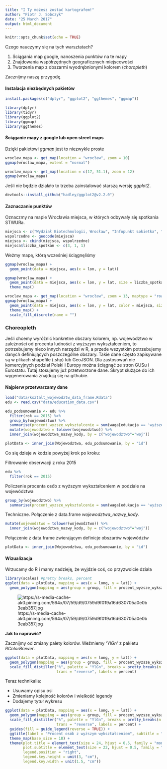 ```yaml
---
title: "I Ty możesz zostać kartografem!"
author: "Piotr J. Sobczyk"
date: "25 March 2017"
output: html_document
---
```


```r
knitr::opts_chunk$set(echo = TRUE)
```

Czego nauczymy się na tych warsztatach?

1. Ściągania map google, nanoszenia punktów na te mapy 
2. Znajdowania współrzędnych geograficznych miejscowości
2. Tworzenia map z obszarmi wyodrębnionymi kolorem (*choropleth*)

Zacznijmy naszą przygodę.

#### Instalacja niezbędnych pakietów

```r
install.packages(c("dplyr", "ggplot2", "ggthemes", "ggmap"))
```

```r
library(dplyr)
library(tidyr)
library(ggplot2)
library(ggmap)
library(ggthemes)
```

#### Ściąganie mapy z google lub open street maps

Dzięki pakietowi *ggmap* jest to niezwykle proste

```r
wroclaw_mapa <- get_map(location = "wrocław", zoom = 10)
ggmap(wroclaw_mapa, extent = "normal")
```


```r
wroclaw_mapa <- get_map(location = c(17, 51.1), zoom = 12)
ggmap(wroclaw_mapa)
```

Jeśli nie będzie działało to trzeba zainstalować starszą wersję *ggplot2*.

```r
devtools::install_github("hadley/ggplot2@v2.2.0")
```


#### Zaznaczanie punktów

Oznaczmy na mapie Wrocławia miejsca, w których odbywały się spotkania STWURa.

```r
miejsca <- c("Wydział Biotechnologii, Wrocław", "Infopunkt Łokietka", "Wydział Matematyki PWr")
wspolrzedne <- geocode(miejsca)
miejsca <- cbind(miejsca, wspolrzedne)
miejsca$liczba_spotkan <- c(3, 1, 1)
```

Weżmy mapę, którą wcześniej ściągnęliśmy

```r
ggmap(wroclaw_mapa) +
  geom_point(data = miejsca, aes(x = lon, y = lat))
```

```r
ggmap(wroclaw_mapa) +
  geom_point(data = miejsca, aes(x = lon, y = lat, size = liczba_spotkan)) +
  theme_map()
```

```r
wroclaw_mapa <- get_map(location = "wrocław", zoom = 13, maptype = "roadmap", color = "bw")
ggmap(wroclaw_mapa) +
  geom_point(data = miejsca, aes(x = lon, y = lat, color = miejsca, size = liczba_spotkan)) +
  theme_map() +
  scale_fill_discrete(name = "")
```

### Choreopleth

Jeśli chcemy wyróżnić konkretne obszary kolorem, np. województwo w zależności od procenta ludności z wyższym wykształceniem,
to potrzebujemy nieco innych narzędzi w R, a przede wszystkim potrzebujemy danych definiujących poszczególne obszary.
Takie dane często zapisywane są w plikach shapefile (.shp) lub GeoJSON. Dla zastosowań nie komercyjnych podział Polski i Europy można
ściągnąć ze stron GUSu i Eurostatu. Tutaj stosujemy już przetworzone dane. Skrypt służące do ich wygenerowania znajdują się na githubie.


#### Najpierw przetwarzamy dane

```r
load("data/ksztalt_wojewodztw_data_frame.Rdata")
edu <- read.csv("data/education_data.csv")

edu_podsumowanie <- edu %>% 
  filter(rok == 2015) %>%
  group_by(wojewodztwo) %>%
  summarise(procent_wyzsze_wyksztalcenie = sum(waga[edukacja == 'wyższe i policealne'])/sum(waga)) %>%
  mutate(wojewodztwo = tolower(wojewodztwo)) %>% 
  inner_join(wojewodztwa_nazwy_kody, by = c("wojewodztwo"="woj"))

plotData <- inner_join(Wojewodztwa, edu_podsumowanie, by = "id")
```
Co się dzieje w kodzie powyżej krok po kroku:

Filtrowanie obserwacji z roku 2015
```r
edu %>% 
  filter(rok == 2015) 
```

Policzenie procenta osób z wyższym wykształceniem w podziale na województwa
```r
group_by(wojewodztwo) %>%
  summarise(procent_wyzsze_wyksztalcenie = sum(waga[edukacja == 'wyższe i policealne'])/sum(waga)) 
```

Techniczne. Połączenie z data.frame *wojewodztwa_nazwy_kody*.

```r
mutate(wojewodztwo = tolower(wojewodztwo)) %>% 
  inner_join(wojewodztwa_nazwy_kody, by = c("wojewodztwo"="woj")) 
```

Połączenie z data.frame zwierającym definicje obszarów województw

```r
plotData <- inner_join(Wojewodztwa, edu_podsumowanie, by = "id")
```

#### Wizualizacja

Wrzucamy do R i mamy nadzieję, że wyjdzie coś, co przyzwoicie działa

```r
library(scales) #pretty breaks, percent
ggplot(data = plotData, mapping = aes(x = long, y = lat)) +
  geom_polygon(mapping = aes(group = group, fill = procent_wyzsze_wyksztalcenie))
```

![https://s-media-cache-ak0.pinimg.com/564x/07/59/d9/0759d9f019a16d630705a0e0b3eab357.jpg](figure/sad_puppy.jpeg)

**Jak to naprawić?** 

Zacznijmy od zmiany palety kolorów. Weźmiemy *'YlGn'* z pakietu *RColorBrewer*.

```r
ggplot(data = plotData, mapping = aes(x = long, y = lat)) +
  geom_polygon(mapping = aes(group = group, fill = procent_wyzsze_wyksztalcenie)) +
  scale_fill_distiller("%", palette = "YlGn", breaks = pretty_breaks(n = 6),
                       trans = "reverse", labels = percent)
```

Teraz technikalia:

* Usuwamy opisu osi
* Zmieniamy kolejność kolorów i wielkość legendy
* Dodajemy tytuł wykresu

```r
ggplot(data = plotData, mapping = aes(x = long, y = lat)) +
  geom_polygon(mapping = aes(group = group, fill = procent_wyzsze_wyksztalcenie)) +
  scale_fill_distiller("%", palette = "YlGn", breaks = pretty_breaks(n = 6),
                       trans = "reverse", labels = percent) +
  guides(fill = guide_legend(reverse = TRUE)) +
  ggtitle(label = "Procent osób z wyższym wykształceniem", subtitle = "W podziale na województwa w 2015") + 
  theme_map(base_size = 18) +
  theme(plot.title = element_text(size = 24, hjust = 0.5, family = "mono"),
        plot.subtitle = element_text(size = 22, hjust = 0.5, family = "mono"),
        legend.position = "right",
        legend.key.height = unit(3, "cm"),
        legend.key.width = unit(1.5, "cm"))
```


